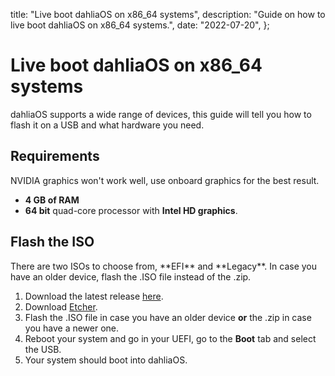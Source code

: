 
  title: "Live boot dahliaOS on x86_64 systems",
  description: "Guide on how to live boot dahliaOS on x86_64 systems.",
  date: "2022-07-20",
};

# Live boot dahliaOS on x86_64 systems

dahliaOS supports a wide range of devices, this guide will tell you how to flash it on a USB and what hardware you need.

## Requirements

<Callout type="warning" emoji="⚠️">
  NVIDIA graphics won't work well, use onboard graphics for the best result.
</Callout>

- **4 GB of RAM**
- **64 bit** quad-core processor with **Intel HD graphics**.

## Flash the ISO

<Callout type="warning" emoji="⚠️">
  There are two ISOs to choose from, **EFI** and **Legacy**. In case you have an
  older device, flash the .ISO file instead of the .zip.
</Callout>

1. Download the latest release [here](https://dahliaos.io/download).
1. Download [Etcher](https://www.balena.io/etcher/).
1. Flash the .ISO file in case you have an older device **or** the .zip in case you have a newer one.
1. Reboot your system and go in your UEFI, go to the **Boot** tab and select the USB.
1. Your system should boot into dahliaOS.

